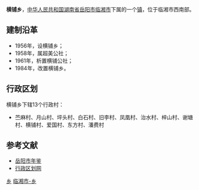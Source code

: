 {{中国乡级行政区<!---乡级行政区专用模板--->
|行政区全称 = 横铺乡
|景观照片文件名 = 
|景观照片描述 = 
|位置图文件名 = 
|位置图描述 = 
|汉语拼音 = 
|通用拼音 = 
|上级行政区 = [[湖南省|湖南省]][[岳阳市|岳阳市]][[临湘市|临湘市]]
|行政区类别 = 乡
|行政区划代码 = 430682206
|建置时间 = 1984年
|政府驻地 = 苎麻咀
|地理坐标 = 
|毗邻 = 
|行政区划 = 13
|村委会 = 13
|居委会 = 0
|总面积 = 81平方公里
|户籍人口 = 1.8万
|户籍人口年份 = 2009
|常住人口 = 
|常住人口年份 = 
|人口密度 = 
|GDP = 
|GDP年份 = 
|邮政编码 =  
|电话区号 = 
|时区 = UTC+8（[[东八区|东八区]]）
|官方网站 = 
|网站名称 = 
}}
'''横铺乡'''，[[中华人民共和国|中华人民共和国]][[湖南省|湖南省]][[岳阳市|岳阳市]][[临湘市|临湘市]]下属的一个[[镇|镇]]，位于临湘市西南部。

==建制沿革==
*1956年，设横铺乡；
*1958年，属超美公社；
*1961年，析置横铺公社；
*1984年，改置横铺乡。

==行政区划==
横铺乡下辖13个行政村：
*苎麻村、月山村、坪头村、白石村、旧李村、凤凰村、治水村、梓山村、谢塘村、横铺村、爱国村、东方村、潘费村

==参考文献==
*[http://www.yysqw.gov.cn/Html/10/1/34/5/74078796199120.html 岳阳市年鉴]{{dead link|date=2018年3月 |bot=InternetArchiveBot |fix-attempted=yes }}
*[https://web.archive.org/web/20110921063956/http://www.xzqh.org/html/2011/0510/24653.html 行政区划网]

{{湖南小作品}}
{{临湘市行政区划}}

[[Category:临湘市行政区划|乡]]
[[Category:岳阳乡镇|临湘市-乡]]